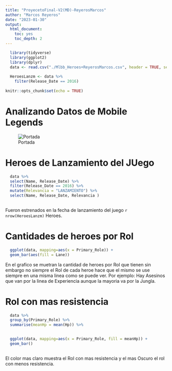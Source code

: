 ---
title: "ProyecetoFinal-V2(MD)-ReyerosMarcos"
author: "Marcos Reyeros"
date: "2023-01-30"
output: 
  html_document:
    toc: yes
    toc_depth: 2
---

```{r setup, include=FALSE}
  library(tidyverse)
  library(ggplot2)
  library(dplyr)
  data <- read.csv("./Mlbb_Heroes+ReyerosMarcos.csv", header = TRUE, sep = ",")
  
  HeroesLanzm <- data %>% 
    filter(Release_Date == 2016)
  
knitr::opts_chunk$set(echo = TRUE)
```


# Analizando Datos de Mobile Legends
![Portada](https://scontent.fcor10-4.fna.fbcdn.net/v/t1.6435-9/118874950_601646537169838_387953238605655941_n.jpg?_nc_cat=103&ccb=1-7&_nc_sid=730e14&_nc_ohc=7ap3xorFMt8AX_5OxpZ&_nc_ht=scontent.fcor10-4.fna&oh=00_AfBXr1ABbH2qGrBJfTumtnFpekPAeAImyxO2YEKPlNUaew&oe=63FF4B5D)

# Heroes de Lanzamiento del JUego

```{r, echo = FALSE}
  data %>% 
  select(Name, Release_Date) %>% 
  filter(Release_Date == 2016) %>% 
  mutate(Relevancia = "LANZAMIENTO") %>% 
  select(Name, Release_Date, Relevancia )
  

```

Fueron estrenados en la fecha de lanzamiento del juego `r nrow(HeroesLanzm)` Heroes.

# Cantidades de heroes por Rol

```{r}
  ggplot(data, mapping=aes(x = Primary_Role)) +
  geom_bar(aes(fill = Lane))
```

En el grafico se muetran la cantidad de heroes por Rol que tienen sin embargo no siempre el Rol de cada heroe hace que el mismo se use siempre en una misma linea como se puede ver. 
Por ejemplo: Hay Asesinos que van por la linea de Experiencia aunque la mayoria va por la Jungla.


# Rol con mas resistencia
```{r}
  data %>% 
  group_by(Primary_Role) %>%
  summarise(meanHp = mean(Hp)) %>% 
  

  ggplot(data, mapping=aes(x = Primary_Role, fill = meanHp)) +
  geom_bar()
  

```

El color mas claro muestra el Rol con mas resistencia y el mas Oscuro el rol con menos resistencia.